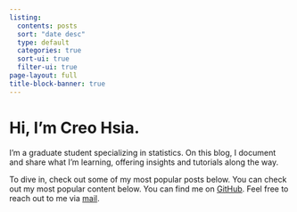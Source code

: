 ```yaml
---
listing:
  contents: posts
  sort: "date desc"
  type: default
  categories: true
  sort-ui: true
  filter-ui: true
page-layout: full
title-block-banner: true
---
```


::: {.g-col-12 .g-col-md-6 #about-me-text}
# Hi, I'm Creo Hsia.
I’m a graduate student specializing in statistics. On this blog, I document and share what I’m learning, offering insights and tutorials along the way.

To dive in, check out some of my most popular posts below. You can check out my most popular content below. You can find me on [GitHub](https://github.com/CreoHsia). Feel free to reach out to me via [mail](mailto:creoxjz@gmail.com).

:::
